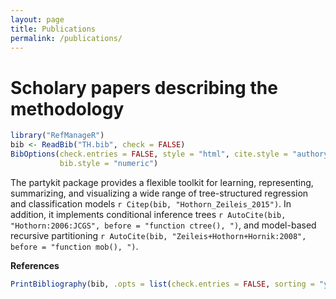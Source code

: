 ---
layout: page
title: Publications
permalink: /publications/
---

Scholary papers describing the methodology
========================================================

```{r setup, include = FALSE, cache = FALSE}
library("RefManageR")
bib <- ReadBib("TH.bib", check = FALSE)
BibOptions(check.entries = FALSE, style = "html", cite.style = "authoryear",
           bib.style = "numeric")
```
The partykit package provides a flexible toolkit for learning, representing,
summarizing, and visualizing a wide range of tree-structured regression
and classification models `r Citep(bib, "Hothorn_Zeileis_2015")`.
In addition, it implements conditional inference trees
`r AutoCite(bib, "Hothorn:2006:JCGS", before = "function ctree(), ")`,
and model-based recursive partitioning 
`r AutoCite(bib, "Zeileis+Hothorn+Hornik:2008", before = "function mob(), ")`.

**References**

```{r results = "asis", echo = FALSE}
PrintBibliography(bib, .opts = list(check.entries = FALSE, sorting = "ynt"))
```
